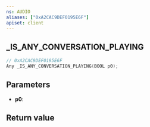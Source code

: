 ```yaml
---
ns: AUDIO
aliases: ["0xA2CAC9DEF0195E6F"]
apiset: client
---
```

## _IS_ANY_CONVERSATION_PLAYING

```c
// 0xA2CAC9DEF0195E6F
Any _IS_ANY_CONVERSATION_PLAYING(BOOL p0);
```


## Parameters
* **p0**:

## Return value
